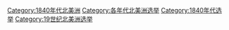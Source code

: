 [[Category:1840年代北美洲|Category:1840年代北美洲]]
[[Category:各年代北美洲选举|Category:各年代北美洲选举]]
[[Category:1840年代选举|Category:1840年代选举]]
[[Category:19世纪北美洲选举|Category:19世纪北美洲选举]]